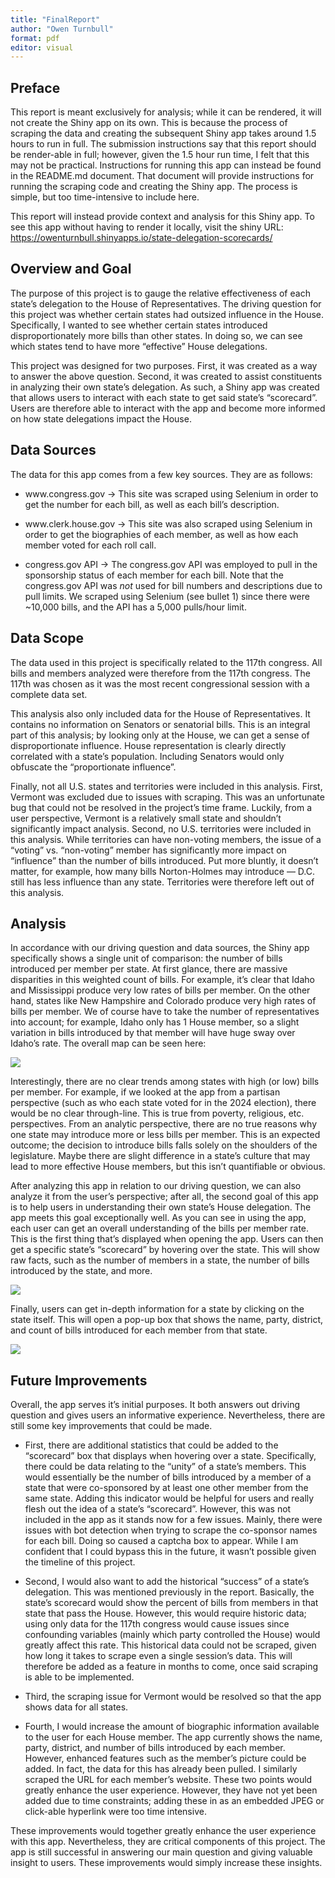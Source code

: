 ```yaml
---
title: "FinalReport"
author: "Owen Turnbull"
format: pdf
editor: visual
---
```


## Preface

This report is meant exclusively for analysis; while it can be rendered, it will not create the Shiny app on its own. This is because the process of scraping the data and creating the subsequent Shiny app takes around 1.5 hours to run in full. The submission instructions say that this report should be render-able in full; however, given the 1.5 hour run time, I felt that this may not be practical. Instructions for running this app can instead be found in the README.md document. That document will provide instructions for running the scraping code and creating the Shiny app. The process is simple, but too time-intensive to include here.

This report will instead provide context and analysis for this Shiny app. To see this app without having to render it locally, visit the shiny URL: <https://owenturnbull.shinyapps.io/state-delegation-scorecards/>

## Overview and Goal

The purpose of this project is to gauge the relative effectiveness of each state's delegation to the House of Representatives. The driving question for this project was whether certain states had outsized influence in the House. Specifically, I wanted to see whether certain states introduced disproportionately more bills than other states. In doing so, we can see which states tend to have more "effective" House delegations.

This project was designed for two purposes. First, it was created as a way to answer the above question. Second, it was created to assist constituents in analyzing their own state's delegation. As such, a Shiny app was created that allows users to interact with each state to get said state's "scorecard". Users are therefore able to interact with the app and become more informed on how state delegations impact the House.

## Data Sources

The data for this app comes from a few key sources. They are as follows:

-   www.congress.gov -\> This site was scraped using Selenium in order to get the number for each bill, as well as each bill's description.

-   www.clerk.house.gov -\> This site was also scraped using Selenium in order to get the biographies of each member, as well as how each member voted for each roll call.

-   congress.gov API -\> The congress.gov API was employed to pull in the sponsorship status of each member for each bill. Note that the congress.gov API was *not* used for bill numbers and descriptions due to pull limits. We scraped using Selenium (see bullet 1) since there were \~10,000 bills, and the API has a 5,000 pulls/hour limit.

## Data Scope

The data used in this project is specifically related to the 117th congress. All bills and members analyzed were therefore from the 117th congress. The 117th was chosen as it was the most recent congressional session with a complete data set.

This analysis also only included data for the House of Representatives. It contains no information on Senators or senatorial bills. This is an integral part of this analysis; by looking only at the House, we can get a sense of disproportionate influence. House representation is clearly directly correlated with a state's population. Including Senators would only obfuscate the "proportionate influence".

Finally, not all U.S. states and territories were included in this analysis. First, Vermont was excluded due to issues with scraping. This was an unfortunate bug that could not be resolved in the project's time frame. Luckily, from a user perspective, Vermont is a relatively small state and shouldn't significantly impact analysis. Second, no U.S. territories were included in this analysis. While territories can have non-voting members, the issue of a "voting" vs. "non-voting" member has significantly more impact on "influence" than the number of bills introduced. Put more bluntly, it doesn't matter, for example, how many bills Norton-Holmes may introduce — D.C. still has less influence than any state. Territories were therefore left out of this analysis.

## Analysis

In accordance with our driving question and data sources, the Shiny app specifically shows a single unit of comparison: the number of bills introduced per member per state. At first glance, there are massive disparities in this weighted count of bills. For example, it's clear that Idaho and Mississippi produce very low rates of bills per member. On the other hand, states like New Hampshire and Colorado produce very high rates of bills per member. We of course have to take the number of representatives into account; for example, Idaho only has 1 House member, so a slight variation in bills introduced by that member will have huge sway over Idaho's rate. The overall map can be seen here:

![](images/clipboard-1025438676.png)

Interestingly, there are no clear trends among states with high (or low) bills per member. For example, if we looked at the app from a partisan perspective (such as who each state voted for in the 2024 election), there would be no clear through-line. This is true from poverty, religious, etc. perspectives. From an analytic perspective, there are no true reasons why one state may introduce more or less bills per member. This is an expected outcome; the decision to introduce bills falls solely on the shoulders of the legislature. Maybe there are slight difference in a state's culture that may lead to more effective House members, but this isn't quantifiable or obvious.

After analyzing this app in relation to our driving question, we can also analyze it from the user's perspective; after all, the second goal of this app is to help users in understanding their own state's House delegation. The app meets this goal exceptionally well. As you can see in using the app, each user can get an overall understanding of the bills per member rate. This is the first thing that's displayed when opening the app. Users can then get a specific state's "scorecard" by hovering over the state. This will show raw facts, such as the number of members in a state, the number of bills introduced by the state, and more.

![](images/clipboard-371852949.png)

Finally, users can get in-depth information for a state by clicking on the state itself. This will open a pop-up box that shows the name, party, district, and count of bills introduced for each member from that state.

![](images/clipboard-14475216.png)

## Future Improvements

Overall, the app serves it's initial purposes. It both answers out driving question and gives users an informative experience. Nevertheless, there are still some key improvements that could be made.

-   First, there are additional statistics that could be added to the "scorecard" box that displays when hovering over a state. Specifically, there could be data relating to the "unity" of a state's members. This would essentially be the number of bills introduced by a member of a state that were co-sponsored by at least one other member from the same state. Adding this indicator would be helpful for users and really flesh out the idea of a state's "scorecard". However, this was not included in the app as it stands now for a few issues. Mainly, there were issues with bot detection when trying to scrape the co-sponsor names for each bill. Doing so caused a captcha box to appear. While I am confident that I could bypass this in the future, it wasn't possible given the timeline of this project.

-   Second, I would also want to add the historical "success" of a state's delegation. This was mentioned previously in the report. Basically, the state's scorecard would show the percent of bills from members in that state that pass the House. However, this would require historic data; using only data for the 117th congress would cause issues since confounding variables (mainly which party controlled the House) would greatly affect this rate. This historical data could not be scraped, given how long it takes to scrape even a single session's data. This will therefore be added as a feature in months to come, once said scraping is able to be implemented.

-   Third, the scraping issue for Vermont would be resolved so that the app shows data for all states.

-   Fourth, I would increase the amount of biographic information available to the user for each House member. The app currently shows the name, party, district, and number of bills introduced by each member. However, enhanced features such as the member's picture could be added. In fact, the data for this has already been pulled. I similarly scraped the URL for each member's website. These two points would greatly enhance the user experience. However, they have not yet been added due to time constraints; adding these in as an embedded JPEG or click-able hyperlink were too time intensive.

These improvements would together greatly enhance the user experience with this app. Nevertheless, they are critical components of this project. The app is still successful in answering our main question and giving valuable insight to users. These improvements would simply increase these insights.
